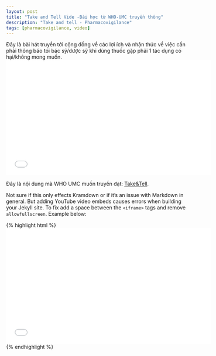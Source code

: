 ```yaml
---
layout: post
title: "Take and Tell Vide -Bài học từ WHO-UMC truyền thông"
description: "Take and tell - Pharmacovigilance"
tags: [pharmacovigilance, video]
---
```

Đây là bài hát truyền tới cộng đồng về các lợi ích và nhận thức về việc cần phải thông báo tói bác sỹ/dược sỹ khi dùng thuốc gặp phải 1 tác dụng có hại/không mong muốn.
<iframe width="560" height="315" src="//www.youtube.com/watch?v=dkvaYzaZ_Uk" frameborder="0"> </iframe>

Đây là nội dung mà WHO UMC muốn truyền đạt:  [Take&Tell](https://www.who-umc.org/safer-use-of-medicines/taketell/).

Not sure if this only effects Kramdown or if it's an issue with Markdown in general. But adding YouTube video embeds causes errors when building your Jekyll site. To fix add a space between the `<iframe>` tags and remove `allowfullscreen`. Example below:

{% highlight html %}
<iframe width="560" height="315" src="//www.youtube.com/watch?v=dkvaYzaZ_Uk" frameborder="0"> </iframe>
{% endhighlight %}